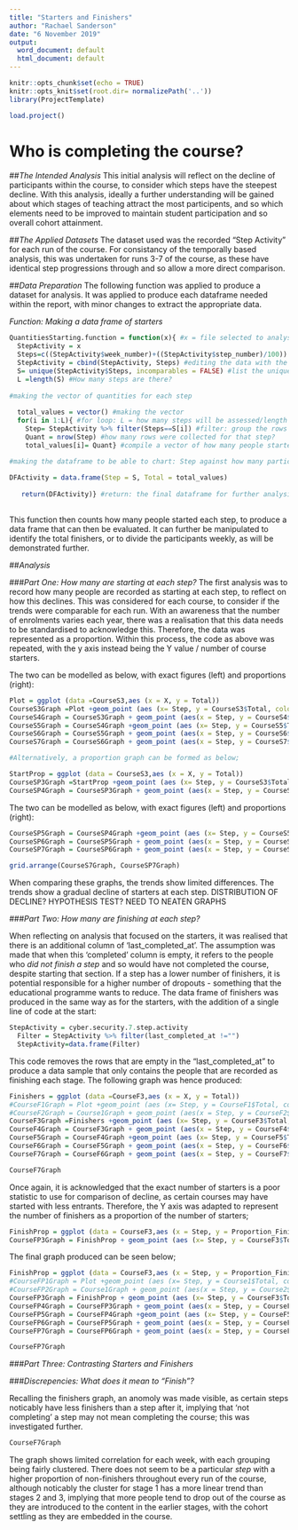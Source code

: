 ```yaml
---
title: "Starters and Finishers"
author: "Rachael Sanderson"
date: "6 November 2019"
output:
  word_document: default
  html_document: default
---
```


```r
knitr::opts_chunk$set(echo = TRUE)
knitr::opts_knit$set(root.dir= normalizePath('..'))
library(ProjectTemplate)

```

```r
load.project()

```

# **Who is completing the course?**

##*The Intended Analysis*
This initial analysis will reflect on the decline of participants within the course, to consider which steps have the steepest decline. With this analysis, ideally a further understanding will be gained about which stages of teaching attract the most participents, and so which elements need to be improved to maintain student participation and so overall cohort attainment. 

##*The Applied Datasets*
The dataset used was the recorded "Step Activity" for each run of the course. For consistancy of the temporally based analysis, this was undertaken for runs 3-7 of the course, as these have identical step progressions through and so allow a more direct comparison. 

##*Data Preparation*
The following function was applied to produce a dataset for analysis. It was applied to produce each dataframe needed within the report, with minor changes to extract the appropriate data.

*Function: Making a data frame of starters*
```R
QuantitiesStarting.function = function(x){ #x = file selected to analyse
  StepActivity = x
  Steps=c((StepActivity$week_number)+((StepActivity$step_number)/100)) #acknowledging data complication (3.1 matches 3.10)
  StepActivity = cbind(StepActivity, Steps) #editing the data with the new column
  S= unique(StepActivity$Steps, incomparables = FALSE) #list the unique steps
  L =length(S) #How many steps are there?
  
#making the vector of quantities for each step
  
  total_values = vector() #making the vector
  for(i in 1:L){ #for loop: L = how many steps will be assessed/length of vector
    Step= StepActivity %>% filter(Steps==S[i]) #filter: group the rows for a single step
    Quant = nrow(Step) #how many rows were collected for that step?
    total_values[i]= Quant} #compile a vector of how many people started each step

#making the dataframe to be able to chart: Step against how many participants.
  
DFActivity = data.frame(Step = S, Total = total_values)
  
   return(DFActivity)} #return: the final dataframe for further analysis
   
```
This function then counts how many people started each step, to produce a data frame that can then be evaluated. It can further be manipulated to identify the total finishers, or to divide the participants weekly, as will be demonstrated further.  

##*Analysis*

###*Part One: How many are starting at each step?*
The first analysis was to record how many people are recorded as starting at each step, to reflect on how this declines. This was considered for each course, to consider if the trends were comparable for each run. With an awareness that the number of enrolments varies each year, there was a realisation that this data needs to be standardised to acknowledge this. Therefore, the data was represented as a proportion. Within this process, the code as above was repeated, with the y axis instead being the Y value / number of course starters.

The two can be modelled as below, with exact figures (left) and proportions (right):

```R

Plot = ggplot (data =CourseS3,aes (x = X, y = Total))
CourseS3Graph =Plot +geom_point (aes (x= Step, y = CourseS3$Total, colour = "Course Run 3"))
CourseS4Graph = CourseS3Graph + geom_point (aes(x = Step, y = CourseS4$Total, colour = "Course Run 4"))
CourseS5Graph = CourseS4Graph +geom_point (aes (x= Step, y = CourseS5$Total, colour = "Course Run 5"))
CourseS6Graph = CourseS5Graph + geom_point (aes(x = Step, y = CourseS6$Total, colour = "Course Run 6"))
CourseS7Graph = CourseS6Graph + geom_point (aes(x = Step, y = CourseS7$Total, colour = "Course Run 7"))

#Alternatively, a proportion graph can be formed as below;

StartProp = ggplot (data = CourseS3,aes (x = X, y = Total))
CourseSP3Graph =StartProp +geom_point (aes (x= Step, y = CourseS3$Total/(Cohort_Summaries$Entries[3]), colour = "Course Run 3"))
CourseSP4Graph = CourseSP3Graph + geom_point (aes(x = Step, y = CourseS4$Total/(Cohort_Summaries$Entries[4]), colour = "Course Run 4")) #.....

```

The two can be modelled as below, with exact figures (left) and proportions (right):

```R
CourseSP5Graph = CourseSP4Graph +geom_point (aes (x= Step, y = CourseS5$Total/(Cohort_Summaries$Entries[5]), colour = "Course Run 5"))
CourseSP6Graph = CourseSP5Graph + geom_point (aes(x = Step, y = CourseS6$Total/(Cohort_Summaries$Entries[6]), colour = "Course Run 6"))
CourseSP7Graph = CourseSP6Graph + geom_point (aes(x = Step, y = CourseS7$Total/(Cohort_Summaries$Entries[7]), colour = "Course Run 7"))

```

```R
grid.arrange(CourseS7Graph, CourseSP7Graph)

```

When comparing these graphs, the trends show limited differences. The trends show a gradual decline of starters at each step. DISTRIBUTION OF DECLINE? HYPOTHESIS TEST? NEED TO NEATEN GRAPHS

###*Part Two: How many are finishing at each step?*

When reflecting on analysis that focused on the starters, it was realised that there is an additional column of 'last_completed_at'. The assumption was made that when this 'completed' column is empty, it refers to the people who *did not finish a step* and so would have not completed the course, despite starting that section. If a step has a lower number of finishers, it is potential responsible for a higher number of dropouts - something that the educational programme wants to reduce. 
The data frame of finishers was produced in the same way as for the starters, with the addition of a single line of code at the start:

```R

StepActivity = cyber.security.7.step.activity
  Filter = StepActivity %>% filter(last_completed_at !="")
  StepActivity=data.frame(Filter)

```

This code removes the rows that are empty in the "last_completed_at" to produce a data sample that only contains the people that are recorded as finishing each stage. The following graph was hence produced:

```R

Finishers = ggplot (data =CourseF3,aes (x = X, y = Total))
#CourseF1Graph = Plot +geom_point (aes (x= Step, y = CourseF1$Total, colour = "Course Run 1"))
#CourseF2Graph = Course1Graph + geom_point (aes(x = Step, y = CourseF2$Total, colour = "Course Run 2"))
CourseF3Graph =Finishers +geom_point (aes (x= Step, y = CourseF3$Total, colour = "Course Run 3"))
CourseF4Graph = CourseF3Graph + geom_point (aes(x = Step, y = CourseF4$Total, colour = "Course Run 4"))
CourseF5Graph = CourseF4Graph +geom_point (aes (x= Step, y = CourseF5$Total, colour = "Course Run 5"))
CourseF6Graph = CourseF5Graph + geom_point (aes(x = Step, y = CourseF6$Total, colour = "Course Run 6"))
CourseF7Graph = CourseF6Graph + geom_point (aes(x = Step, y = CourseF7$Total, colour = "Course Run 7"))

CourseF7Graph

```
Once again, it is acknowledged that the exact number of starters is a poor statistic to use for comparison of decline, as certain courses may have started with less entrants. Therefore, the Y axis was adapted to represent the number of finishers as a proportion of the number of starters;

```R
FinishProp = ggplot (data = CourseF3,aes (x = Step, y = Proportion_Finishers))
CourseFP3Graph = FinishProp + geom_point (aes (x= Step, y = CourseF3$Total/CourseS3$Total, colour = "Course Run 3"))

```
The final graph produced can be seen below;

```R
FinishProp = ggplot (data = CourseF3,aes (x = Step, y = Proportion_Finishers))
#CourseFP1Graph = Plot +geom_point (aes (x= Step, y = Course1$Total, colour = "Course Run 1"))
#CourseFP2Graph = Course1Graph + geom_point (aes(x = Step, y = Course2$Total, colour = "Course Run 2"))
CourseFP3Graph = FinishProp + geom_point (aes (x= Step, y = CourseF3$Total/CourseS3$Total, colour = "Course Run 3"))
CourseFP4Graph = CourseFP3Graph + geom_point (aes(x = Step, y = CourseF4$Total/CourseS4$Total, colour = "Course Run 4"))
CourseFP5Graph = CourseFP4Graph +geom_point (aes (x= Step, y = CourseF5$Total/CourseS5$Total, colour = "Course Run 5"))
CourseFP6Graph = CourseFP5Graph + geom_point (aes(x = Step, y = CourseF6$Total/CourseS6$Total, colour = "Course Run 6"))
CourseFP7Graph = CourseFP6Graph + geom_point (aes(x = Step, y = CourseF7$Total/CourseS7$Total, colour = "Course Run 7"))

CourseFP7Graph
```
###*Part Three: Contrasting Starters and Finishers*

###*Discrepencies: What does it mean to "Finish"?*

Recalling the finishers graph, an anomoly was made visible, as certain steps noticably have less finishers than a step after it, implying that 'not completing' a step may not mean completing the course; this was investigated further.

```R
CourseF7Graph
```

The graph shows limited correlation for each week, with each grouping being fairly clustered. There does not seem to be a particular *step* with a higher proportion of non-finishers throughout every run of the course, although noticably the cluster for stage 1 has a more linear trend than stages 2 and 3, implying that more people tend to drop out of the course as they are introduced to the content in the earlier stages, with the cohort settling as they are embedded in the course. 
